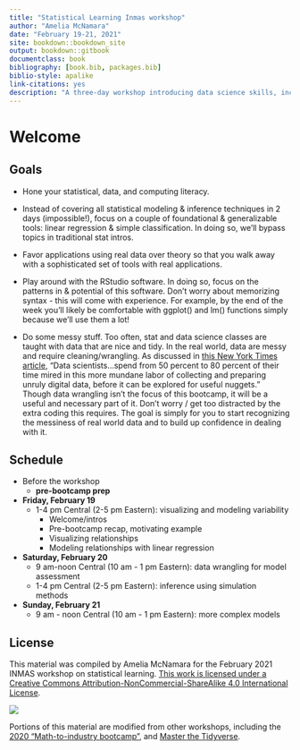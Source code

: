 ```yaml
--- 
title: "Statistical Learning Inmas workshop"
author: "Amelia McNamara"
date: "February 19-21, 2021"
site: bookdown::bookdown_site
output: bookdown::gitbook
documentclass: book
bibliography: [book.bib, packages.bib]
biblio-style: apalike
link-citations: yes
description: "A three-day workshop introducing data science skills, including statistical modeling"
---
```


# Welcome {-}

## Goals

- Hone your statistical, data, and computing literacy.

- Instead of covering all statistical modeling & inference techniques in 2 days (impossible!), focus on a couple of foundational & generalizable tools: linear regression & simple classification. In doing so, we’ll bypass topics in traditional stat intros.

- Favor applications using real data over theory so that you walk away with a sophisticated set of tools with real applications.

- Play around with the RStudio software. In doing so, focus on the patterns in & potential of this software. Don’t worry about memorizing syntax - this will come with experience. For example, by the end of the week you’ll likely be comfortable with ggplot() and lm() functions simply because we’ll use them a lot!

- Do some messy stuff. Too often, stat and data science classes are taught with data that are nice and tidy. In the real world, data are messy and require cleaning/wrangling. As discussed in [this New York Times article](https://www.nytimes.com/2014/08/18/technology/for-big-data-scientists-hurdle-to-insights-is-janitor-work.html), "Data scientists…spend from 50 percent to 80 percent of their time mired in this more mundane labor of collecting and preparing unruly digital data, before it can be explored for useful nuggets." Though data wrangling isn’t the focus of this bootcamp, it will be a useful and necessary part of it. Don’t worry / get too distracted by the extra coding this requires. The goal is simply for you to start recognizing the messiness of real world data and to build up confidence in dealing with it.

## Schedule

- Before the workshop
  - **pre-bootcamp prep** 
- **Friday, February 19**
  - 1-4 pm Central (2-5 pm Eastern): visualizing and modeling variability
      - Welcome/intros
      - Pre-bootcamp recap, motivating example
      - Visualizing relationships
      - Modeling relationships with linear regression
- **Saturday, February 20**
  - 9 am-noon Central (10 am - 1 pm Eastern): data wrangling for model assessment
  - 1-4 pm Central (2-5 pm Eastern): inference using simulation methods
- **Sunday, February 21**
  - 9 am - noon Central (10 am - 1 pm Eastern): more complex models

## License

This material was compiled by Amelia McNamara for the February 2021 INMAS workshop on statistical learning. [This work is licensed under a Creative Commons Attribution-NonCommercial-ShareAlike 4.0 International License](https://creativecommons.org/licenses/by-nc-sa/4.0/). 

[![](img/Cc-by-nc-sa_icon.svg.png)](https://creativecommons.org/licenses/by-nc-sa/4.0/)

Portions of this material are modified from other workshops, including the [2020 "Math-to-industry bootcamp"](https://ajohns24.github.io/IMA_bootcamp_2020/index.html), and [Master the Tidyverse](https://github.com/rstudio-education/master-the-tidyverse).   
